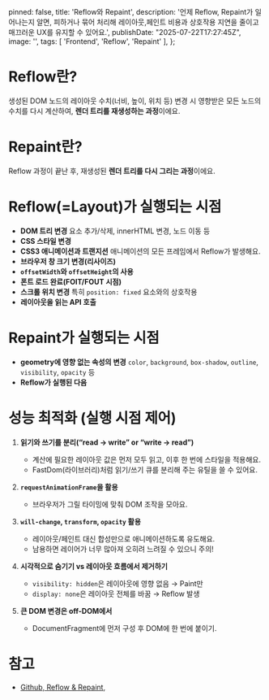   pinned: false,
  title: 'Reflow와 Repaint',
  description: '언제 Reflow, Repaint가 일어나는지 알면, 피하거나 묶어 처리해 레이아웃,페인트 비용과 상호작용 지연을 줄이고 매끄러운 UX를 유지할 수 있어요.',
  publishDate: "2025-07-22T17:27:45Z",
  image: '',
  tags: [
    'Frontend', 'Reflow', 'Repaint'
  ],
};

#  Reflow란?
생성된 DOM 노드의 레이아웃 수치(너비, 높이, 위치 등) 변경 시 영향받은 모든 노드의 수치를 다시 계산하여, **렌더 트리를 재생성하는 과정**이에요.

# Repaint란?
Reflow 과정이 끝난 후, 재생성된 **렌더 트리를 다시 그리는 과정**이에요.

# Reflow(=Layout)가 실행되는 시점
- **DOM 트리 변경**
  요소 추가/삭제, innerHTML 변경, 노드 이동 등
- **CSS 스타일 변경**
- **CSS3 애니메이션과 트랜지션**
  애니메이션의 모든 프레임에서 Reflow가 발생해요.
- **브라우저 창 크기 변경(리사이즈)**
- **`offsetWidth`와 `offsetHeight`의 사용**
- **폰트 로드 완료(FOIT/FOUT 시점)**
- **스크롤 위치 변경**
  특히 `position: fixed` 요소와의 상호작용
- **레이아웃을 읽는 API 호출**

# Repaint가 실행되는 시점
- **geometry에 영향 없는 속성의 변경**
  `color`, `background`, `box-shadow`, `outline`, `visibility`, `opacity` 등
- **Reflow가 실행된 다음**

# 성능 최적화 (실행 시점 제어)
1. **읽기와 쓰기를 분리(“read → write” or “write → read”)**
    - 계산에 필요한 레이아웃 값은 먼저 모두 읽고, 이후 한 번에 스타일을 적용해요.
    - FastDom(라이브러리)처럼 읽기/쓰기 큐를 분리해 주는 유틸을 쓸 수 있어요.

2. **`requestAnimationFrame`을 활용**
    - 브라우저가 그릴 타이밍에 맞춰 DOM 조작을 모아요.

3. **`will-change`, `transform`, `opacity` 활용**
    - 레이아웃/페인트 대신 합성만으로 애니메이션하도록 유도해요.
    - 남용하면 레이어가 너무 많아져 오히려 느려질 수 있으니 주의!

4. **시각적으로 숨기기 vs 레이아웃 흐름에서 제거하기**
    - `visibility: hidden`은 레이아웃에 영향 없음 → Paint만
    - `display: none`은 레이아웃 전체를 바꿈 → Reflow 발생

5. **큰 DOM 변경은 off-DOM에서**
    - DocumentFragment에 먼저 구성 후 DOM에 한 번에 붙이기.

# 참고
- [Github, Reflow & Repaint](https://k0102575.github.io/articles/2020-11/reflow-repaint),